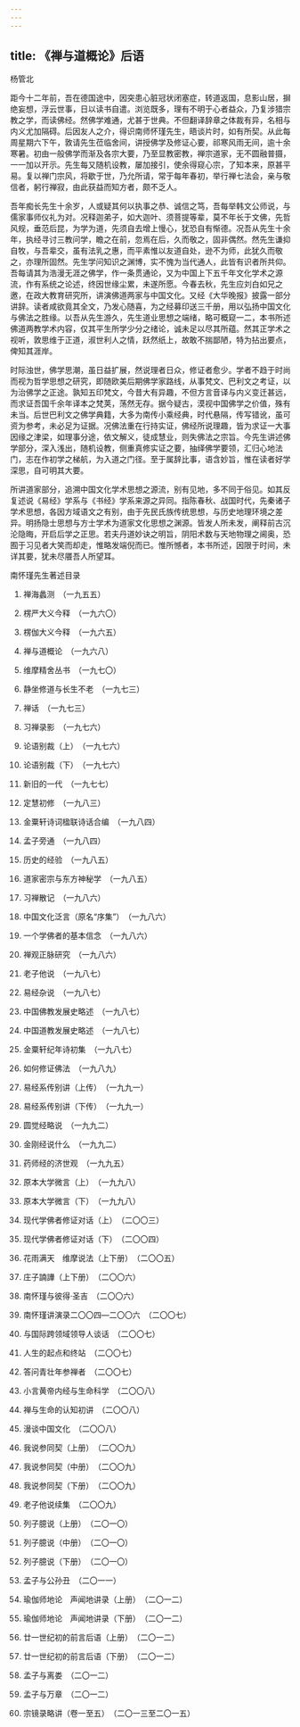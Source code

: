 ```yaml
---
---
---
```

title: 《禅与道概论》后语
---




杨管北


距今十二年前，吾在德国途中，因突患心脏冠状闭塞症，转道返国，息影山居，摒绝妄想，浮云世事，日以读书自遣。浏览既多，理有不明于心者益众，乃复涉猎宗教之学，而读佛经。然佛学难通，尤甚于世典。不但翻译辞章之体裁有异，名相与内义尤加隔碍。后因友人之介，得识南师怀瑾先生，晤谈片时，如有所契。从此每周星期六下午，敦请先生莅临舍间，讲授佛学及修证心要，祁寒风雨无间，逾十余寒暑。初由一般佛学而渐及各宗大要，乃至显教密教，禅宗道家，无不圆融普摄，一一加以开示。先生每又随机设教，屡加接引，使余得窥心宗，了知本来，原甚平易。复以禅门宗风，将歇于世，乃允所请，常于每年春初，举行禅七法会，亲与敬信者，躬行禅寂，由此获益而知方者，颇不乏人。

吾年痴长先生十余岁，人或疑其何以执事之恭、诚信之笃，吾每举韩文公师说，与儒家事师仪礼为对。况释迦弟子，如大迦叶、须菩提等辈，莫不年长于文佛，先哲风规，垂范后昆，为学为道，先须自去增上慢心，犹恐自有惭德。况吾从先生十余年，执经寻讨三教问学，瞻之在前，忽焉在后，久而敬之，固非偶然。然先生谦抑自牧，与吾辈交，虽有法乳之惠，而平素惟以友道自处，逊不为师，此犹久而敬之，亦理所固然。先生学问知识之渊博，实不愧为当代通人，此皆有识者所共仰。吾每请其为浩漫无涯之佛学，作一条贯通论，又为中国上下五千年文化学术之源流，作有系统之论述，终因世缘尘累，未遂所愿。今春去秋，先生应刘白如兄之邀，在政大教育研究所，讲演佛道两家与中国文化。又经《大华晚报》披露一部分讲辞。读者咸欲竟其全文，乃发心随喜，为之经募印送三千册，用以弘扬中国文化与佛法之胜缘。以吾从先生游久，先生道业思想之端绪，略可概窥一二，本书所述佛道两教学术内容，仅其平生所学少分之绪论，诚未足以尽其所蕴。然其正学术之视听，敦思维于正道，淑世利人之情，跃然纸上，故敢不揣鄙陋，特为拈出要点，俾知其涯岸。

时际浊世，佛学思潮，虽日益扩展，然说理者日众，修证者愈少。学者不趋于时尚而视为哲学思想之研究，即随欧美后期佛学家路线，从事梵文、巴利文之考证，以为治佛学之正途。孰知五印梵文，今昔大有异趣，不但方言音译与内义变迁甚远，而求证吾国千余年译本之梵荚，荡然无存。据今疑古，漠视中国佛学之价值，殊有未当。后世巴利文之佛学典籍，大多为南传小乘经典，时代悬隔，传写错讹，虽可资为参考，未必足为证据。况佛法重在行持实证，佛经所说理趣，皆为求证一大事因缘之津梁，如理事分途，依文解义，徒成慧业，则失佛法之宗旨。今先生讲述佛学部分，深入浅出，随机设教，侧重真修实证之要，抽绎佛学要领，汇归心地法门，志在作初学之梯航，为入道之门径。至于属辞比事，语含妙旨，惟在读者好学深思，自可明其大要。

所讲道家部分，追溯中国文化学术思想之源流，别有见地，多不同于俗见。如其反复述说《易经》学系与《书经》学系来源之异同。指陈春秋、战国时代，先秦诸子学术思想，各因方域语文之有别，由于先民氏族传统思想，与历史地理环境之差异。明扬隐士思想与方士学术为道家文化思想之渊源。皆发人所未发，阐释前古沉沦隐晦，开启后学之正思。若夫丹道妙诀之明旨，阴阳术数与天地物理之阃奥，恐囿于习见者大笑而却走，惟略发端倪而已。惟所憾者，本书所述，因限于时间，未详其要，犹未尽餍吾人所望耳。





南怀瑾先生著述目录


1. 禅海蠡测　（一九五五）

2. 楞严大义今释　（一九六〇）

3. 楞伽大义今释　（一九六五）

4. 禅与道概论　（一九六八）

5. 维摩精舍丛书　（一九七〇）

6. 静坐修道与长生不老　（一九七三）

7. 禅话　（一九七三）

8. 习禅录影　（一九七六）

9. 论语别裁（上）　（一九七六）

10. 论语别裁（下）　（一九七六）

11. 新旧的一代　（一九七七）

12. 定慧初修　（一九八三）

13. 金粟轩诗词楹联诗话合编　（一九八四）

14. 孟子旁通　（一九八四）

15. 历史的经验　（一九八五）

16. 道家密宗与东方神秘学　（一九八五）

17. 习禅散记　（一九八六）

18. 中国文化泛言（原名“序集”）　（一九八六）

19. 一个学佛者的基本信念　（一九八六）

20. 禅观正脉研究　（一九八六）

21. 老子他说　（一九八七）

22. 易经杂说　（一九八七）

23. 中国佛教发展史略述　（一九八七）

24. 中国道教发展史略述　（一九八七）

25. 金粟轩纪年诗初集　（一九八七）

26. 如何修证佛法　（一九八九）

27. 易经系传别讲（上传）　（一九九一）

28. 易经系传别讲（下传）　（一九九一）

29. 圆觉经略说　（一九九二）

30. 金刚经说什么　（一九九二）

31. 药师经的济世观　（一九九五）

32. 原本大学微言（上）　（一九九八）

33. 原本大学微言（下）　（一九九八）

34. 现代学佛者修证对话（上）　（二〇〇三）

35. 现代学佛者修证对话（下）　（二〇〇四）

36. 花雨满天　维摩说法（上下册）　（二〇〇五）

37. 庄子諵譁（上下册）　（二〇〇六）

38. 南怀瑾与彼得·圣吉　（二〇〇六）

39. 南怀瑾讲演录二〇〇四—二〇〇六　（二〇〇七）

40. 与国际跨领域领导人谈话　（二〇〇七）

41. 人生的起点和终站　（二〇〇七）

42. 答问青壮年参禅者　（二〇〇七）

43. 小言黄帝内经与生命科学　（二〇〇八）

44. 禅与生命的认知初讲　（二〇〇八）

45. 漫谈中国文化　（二〇〇八）

46. 我说参同契（上册）　（二〇〇九）

47. 我说参同契（中册）　（二〇〇九）

48. 我说参同契（下册）　（二〇〇九）

49. 老子他说续集　（二〇〇九）

50. 列子臆说（上册）　（二〇一〇）

51. 列子臆说（中册）　（二〇一〇）

52. 列子臆说（下册）　（二〇一〇）

53. 孟子与公孙丑　（二〇一一）

54. 瑜伽师地论　声闻地讲录（上册）　（二〇一二）

55. 瑜伽师地论　声闻地讲录（下册）　（二〇一二）

56. 廿一世纪初的前言后语（上册）　（二〇一二）

57. 廿一世纪初的前言后语（下册）　（二〇一二）

58. 孟子与离娄　（二〇一二）

59. 孟子与万章　（二〇一二）

60. 宗镜录略讲（卷一至五）　（二〇一三至二〇一五）